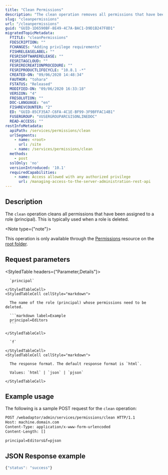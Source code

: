 ```yaml
---
title: "Clean Permissions"
description: "The clean operation removes all permissions that have been assigned to a role."
slug: "cleanpermissions"
url: "/cleanpermissions"
guid: "GUID-1D6590BF-8E49-4C7A-BAC1-D9D1B247F8D1"
migratedTopicMetadata:
  FTITLE: "cleanPermissions"
  FDESCRIPTION: ""
  FCHANGES: "Adding privilege requirements"
  FISHRELEASELABEL: ""
  FESRISOFTWARERELEASE: ""
  FESRITAGCLOUD: ""
  FESRIRECREATIONPROCEDURE: ""
  FESRIPRODUCTLIFECYCLE: "10.8.1 -*"
  CREATED-ON: "09/06/2020 14:48:34"
  FAUTHOR: "tohara"
  FSTATUS: "Released"
  MODIFIED-ON: "09/06/2020 16:33:18"
  VERSION: "4"
  FRESOLUTION: ""
  DOC-LANGUAGE: "en"
  FISHREVCOUNTER: "2"
  ED: "GUID-85CF35A7-C6FA-4C1E-BF99-3F9BFFAC14B1"
  FUSERGROUP: "VUSERGROUPARCGISONLINEDOC"
  READ-ACCESS: ""
restInfoMetadata:
  apiPath: /services/permissions/clean
  urlSegments:
    - name: <root>
      url: /site
    - name: /services/permissions/clean
  methods:
    - post
  sslOnly: 'no'
  versionIntroduced: '10.1'
  requiredCapabilities:
    - name: Access allowed with any authorized privilege
      url: /managing-access-to-the-server-administration-rest-api
---
```


## Description

The `clean` operation cleans all permissions that have been assigned to a role (principal). This is typically used when a role is deleted.

<Note type={"note"}>

This operation is only available through the [Permissions](/permissions) resource on the [root folder](/services).

</Note>


##  Request parameters

<StyledTable headers={"Parameter,Details"}>
  <StyledTableRow>
    <StyledTableCell cellStyle="markdown">

      `principal` 

    </StyledTableCell>
    <StyledTableCell cellStyle="markdown">

      The name of the role (principal) whose permissions need to be deleted.

      ```markdown label=Example
      principal=Editors
      ```

    </StyledTableCell>
  </StyledTableRow>
  <StyledTableRow>
    <StyledTableCell cellStyle="markdown">

      `f` 

    </StyledTableCell>
    <StyledTableCell cellStyle="markdown">

      The response format. The default response format is `html`. 

      Values: `html` | `json` | `pjson`

    </StyledTableCell>
  </StyledTableRow>
</StyledTable>


## Example usage

The following is a sample POST request for the `clean` operation:

```markdown
POST /webadaptor/admin/services/permissions/clean HTTP/1.1
Host: machine.domain.com
Content-Type: application/x-www-form-urlencoded
Content-Length: []

principal=Editors&f=pjson
```

## JSON Response example

```javascript
{"status": "success"}
```
